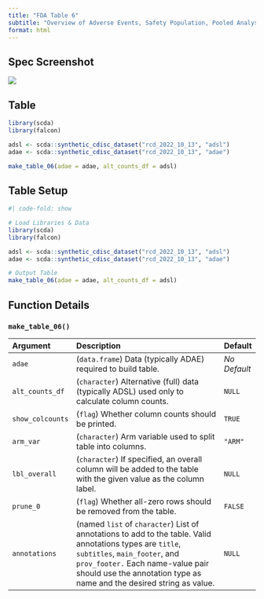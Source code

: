```yaml
---
title: "FDA Table 6"
subtitle: "Overview of Adverse Events, Safety Population, Pooled Analyses"
format: html
--- 
```


::: panel-tabset
## Spec Screenshot

![](images/table_06.png){fig-align="center"}

## Table

```r
library(scda)
library(falcon)

adsl <- scda::synthetic_cdisc_dataset("rcd_2022_10_13", "adsl")
adae <- scda::synthetic_cdisc_dataset("rcd_2022_10_13", "adae")

make_table_06(adae = adae, alt_counts_df = adsl)
```

## Table Setup

```r
#| code-fold: show

# Load Libraries & Data
library(scda)
library(falcon)

adsl <- scda::synthetic_cdisc_dataset("rcd_2022_10_13", "adsl")
adae <- scda::synthetic_cdisc_dataset("rcd_2022_10_13", "adae")

# Output Table
make_table_06(adae = adae, alt_counts_df = adsl)
```

## Function Details

### `make_table_06()`

| Argument         | Description                                                                                  | Default      |
|:-----------------|:---------------------------------------------------------------------------------------------|:-------------|
| `adae`           | (`data.frame`) Data (typically ADAE) required to build table.                                | _No Default_ |
| `alt_counts_df`  | (`character`) Alternative (full) data (typically ADSL) used only to calculate column counts. | `NULL`       |
| `show_colcounts` | (`flag`) Whether column counts should be printed.                                            | `TRUE`       |
| `arm_var`        | (`character`) Arm variable used to split table into columns.                                 | `"ARM"`      |
| `lbl_overall`    | (`character`) If specified, an overall column will be added to the table with the given value as the column label. | `NULL` |
| `prune_0`        | (`flag`) Whether all-zero rows should be removed from the table. | `FALSE` |
| `annotations`    | (named `list` of `character`) List of annotations to add to the table. Valid annotations types are `title`, `subtitles`, `main_footer`, and `prov_footer.` Each name-value pair should use the annotation type as name and the desired string as value. | `NULL` |

:::
